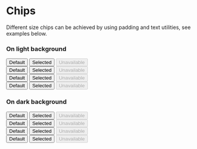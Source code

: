 
<Meta title="Brand/Chips" />

<Unstyled>
  <h1 className="ui-text-h1 mb-32">Chips</h1>
  <p className="ui-text-p1 mb-32">
    Different size chips can be achieved by using padding and text utilities,
    see examples below.
  </p>
  <div>
    <div className="inline-block mr-16">
      <h3 className="ui-text-h3 mb-24">On light background</h3>
      <div className="mb-40 p-12 border rounded inline-block">
        <div className="mb-12 mr-16 flex flex-wrap items-start gap-12">
          <button type="button" className="ui-chip p-chip-xsmall">
            Default
          </button>
          <button type="button" className="ui-chip p-chip-xsmall" data-selected>
            Selected
          </button>
          <button type="button" className="ui-chip p-chip-xsmall" disabled>
            Unavailable
          </button>
        </div>
        <div className="mb-12 mr-16 flex flex-wrap items-start gap-12">
          <button type="button" className="ui-chip p-chip-small">
            Default
          </button>
          <button type="button" className="ui-chip p-chip-small" data-selected>
            Selected
          </button>
          <button type="button" className="ui-chip p-chip-small" disabled>
            Unavailable
          </button>
        </div>
        <div className="mb-12 mr-16 flex flex-wrap items-start gap-12">
          <button type="button" className="ui-chip">
            Default
          </button>
          <button type="button" className="ui-chip" data-selected>
            Selected
          </button>
          <button type="button" className="ui-chip" disabled>
            Unavailable
          </button>
        </div>
        <div className="flex flex-wrap items-start gap-12">
          <button type="button" className="ui-chip p-chip-large text-btn-2">
            Default
          </button>
          <button
            type="button"
            className="ui-chip p-chip-large text-btn-2"
            data-selected
          >
            Selected
          </button>
          <button
            type="button"
            className="ui-chip p-chip-large text-btn-2"
            disabled
          >
            Unavailable
          </button>
        </div>
      </div>
    </div>
    <div className="inline-block">
      <h3 className="ui-text-h3 mb-24">On dark background</h3>
      <div className="bg-cool-black mb-40 p-12 border rounded inline-block">
        <div className="mb-12 mr-16 flex flex-wrap items-start gap-12">
          <button type="button" className="ui-chip-alt p-chip-xsmall">
            Default
          </button>
          <button
            type="button"
            className="ui-chip-alt p-chip-xsmall"
            data-selected
          >
            Selected
          </button>
          <button type="button" className="ui-chip-alt p-chip-xsmall" disabled>
            Unavailable
          </button>
        </div>
        <div className="mb-12 mr-16 flex flex-wrap items-start gap-12">
          <button type="button" className="ui-chip-alt p-chip-small">
            Default
          </button>
          <button
            type="button"
            className="ui-chip-alt p-chip-small"
            data-selected
          >
            Selected
          </button>
          <button type="button" className="ui-chip-alt p-chip-small" disabled>
            Unavailable
          </button>
        </div>
        <div className="mb-12 mr-16 flex flex-wrap items-start gap-12">
          <button type="button" className="ui-chip-alt">
            Default
          </button>
          <button type="button" className="ui-chip-alt" data-selected>
            Selected
          </button>
          <button type="button" className="ui-chip-alt" disabled>
            Unavailable
          </button>
        </div>
        <div className="flex flex-wrap items-start gap-12">
          <button type="button" className="ui-chip-alt p-chip-large text-btn-2">
            Default
          </button>
          <button
            type="button"
            className="ui-chip-alt p-chip-large text-btn-2"
            data-selected
          >
            Selected
          </button>
          <button
            type="button"
            className="ui-chip-alt p-chip-large text-btn-2"
            disabled
          >
            Unavailable
          </button>
        </div>
      </div>
    </div>
  </div>
</Unstyled>
